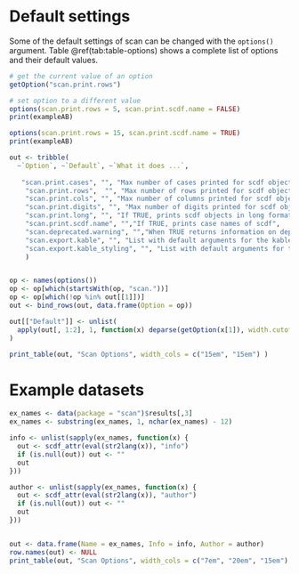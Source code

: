 # Default settings

Some of the default settings of scan can be changed with the `options()` argument. Table \@ref(tab:table-options) shows a complete list of options and their default values.

```r
# get the current value of an option
getOption("scan.print.rows")

# set option to a different value
options(scan.print.rows = 5, scan.print.scdf.name = FALSE)
print(exampleAB)

options(scan.print.rows = 15, scan.print.scdf.name = TRUE)
print(exampleAB)
```

```r
out <- tribble(
  ~`Option`, ~`Default`, ~`What it does ...`,
  
   "scan.print.cases", "", "Max number of cases printed for scdf objects",
    "scan.print.rows",  "", "Max number of rows printed for scdf objects",
    "scan.print.cols", "", "Max number of columns printed for scdf objects",
    "scan.print.digits", "", "Max number of digits printed for scdf objects",
    "scan.print.long", "", "If TRUE, prints scdf objects in long format",
    "scan.print.scdf.name", "","If TRUE, prints case names of scdf",
    "scan.deprecated.warning", "","When TRUE returns information on deprecated functions",
    "scan.export.kable", "", "List with default arguments for the kable argument of the export function",
    "scan.export.kable_styling", "", "List with default arguments for the kable_styling argument of the export function",
    )  


op <- names(options())
op <- op[which(startsWith(op, "scan."))]
op <- op[which(!op %in% out[[1]])]
out <- bind_rows(out, data.frame(Option = op))

out[["Default"]] <- unlist(
  apply(out[, 1:2], 1, function(x) deparse(getOption(x[1]), width.cutoff = 500))
)

print_table(out, "Scan Options", width_cols = c("15em", "15em") )
```

# Example datasets

```r
ex_names <- data(package = "scan")$results[,3]
ex_names <- substring(ex_names, 1, nchar(ex_names) - 12)

info <- unlist(sapply(ex_names, function(x) {
  out <- scdf_attr(eval(str2lang(x)), "info")
  if (is.null(out)) out <- ""
  out
}))

author <- unlist(sapply(ex_names, function(x) {
  out <- scdf_attr(eval(str2lang(x)), "author")
  if (is.null(out)) out <- ""
  out
}))


out <- data.frame(Name = ex_names, Info = info, Author = author)
row.names(out) <- NULL
print_table(out, "Scan Options", width_cols = c("7em", "20em", "15em") )

```

